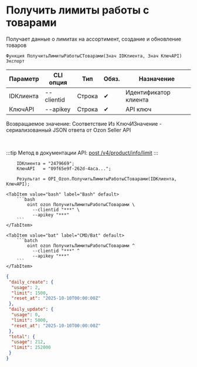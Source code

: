 ﻿---
sidebar_position: 5
description: Получить лимиты работы с товарами и другие функции для работы с Ozon в Открытом пакете интеграций - бесплатной open-source библиотеке интеграций для 1С:Предприятие 8, OneScript и CLI
keywords: [1C, 1С, 1С:Предприятие, 1С:Предприятие 8.3, API, Интеграция, Сервисы, Обмен, OneScript, CLI, Ozon]
---


# Получить лимиты работы с товарами
 Получает данные о лимитах на ассортимент, создание и обновление товаров



`Функция ПолучитьЛимитыРаботыСТоварами(Знач IDКлиента, Знач КлючAPI) Экспорт`

  | Параметр | CLI опция | Тип | Обяз. | Назначение |
  |-|-|-|-|-|
  | IDКлиента | --clientid | Строка | &#x2714; | Идентификатор клиента |
  | КлючAPI | --apikey | Строка | &#x2714; | API ключ |

  
  Возвращаемое значение:   Соответствие Из КлючИЗначение - сериализованный JSON ответа от Ozon Seller API

<br/>

:::tip
Метод в документации API: [post /v4/product/info/limit](https://docs.ozon.ru/api/seller/#operation/ProductAPI_GetUploadQuota)
:::
<br/>


```bsl title="Пример использования для 1С:Предприятие/OneScript"
    IDКлиента = "2479669";
    КлючAPI   = "09f65e9f-262d-4aca...";

    Результат = OPI_Ozon.ПолучитьЛимитыРаботыСТоварами(IDКлиента, КлючAPI);
```
    

 <Tabs>
  
    <TabItem value="bash" label="Bash" default>
        ```bash
            oint ozon ПолучитьЛимитыРаботыСТоварами \
              --clientid "***" \
              --apikey "***"
        ```
    </TabItem>
  
    <TabItem value="bat" label="CMD/Bat" default>
        ```batch
            oint ozon ПолучитьЛимитыРаботыСТоварами ^
              --clientid "***" ^
              --apikey "***"
        ```
    </TabItem>
</Tabs>


```json title="Результат"
{
 "daily_create": {
  "usage": 2,
  "limit": 1500,
  "reset_at": "2025-10-10T00:00:00Z"
 },
 "daily_update": {
  "usage": 0,
  "limit": 5000,
  "reset_at": "2025-10-10T00:00:00Z"
 },
 "total": {
  "usage": 212,
  "limit": 252000
 }
}
```
